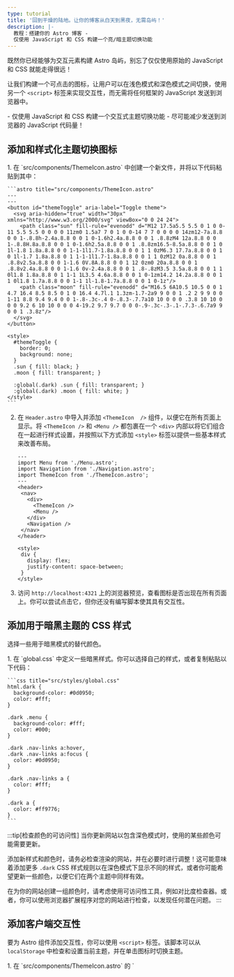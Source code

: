 ```yaml
---
type: tutorial
title: '回到干燥的陆地。让你的博客从白天到黑夜，无需岛屿！'
description: |-
  教程：搭建你的 Astro 博客 -
  仅使用 JavaScript 和 CSS 构建一个亮/暗主题切换功能
---
```


既然你已经能够为交互元素构建 Astro 岛屿，别忘了仅仅使用原始的 JavaScript 和 CSS 就能走得很远！

让我们构建一个可点击的图标，让用户可以在浅色模式和深色模式之间切换，使用另一个 `<script>` 标签来实现交互性，而无需将任何框架的 JavaScript 发送到浏览器中。

<PreCheck>
  - 仅使用 JavaScript 和 CSS 构建一个交互式主题切换功能
  - 尽可能减少发送到浏览器的 JavaScript 代码量！
</PreCheck>

## 添加和样式化主题切换图标

<Steps>
1. 在 `src/components/ThemeIcon.astro` 中创建一个新文件，并将以下代码粘贴到其中：

    ```astro title="src/components/ThemeIcon.astro"
    ---
    ---
    <button id="themeToggle" aria-label="Toggle theme">
      <svg aria-hidden="true" width="30px" xmlns="http://www.w3.org/2000/svg" viewBox="0 0 24 24">
        <path class="sun" fill-rule="evenodd" d="M12 17.5a5.5 5.5 0 1 0 0-11 5.5 5.5 0 0 0 0 11zm0 1.5a7 7 0 1 0 0-14 7 7 0 0 0 0 14zm12-7a.8.8 0 0 1-.8.8h-2.4a.8.8 0 0 1 0-1.6h2.4a.8.8 0 0 1 .8.8zM4 12a.8.8 0 0 1-.8.8H.8a.8.8 0 0 1 0-1.6h2.5a.8.8 0 0 1 .8.8zm16.5-8.5a.8.8 0 0 1 0 1l-1.8 1.8a.8.8 0 0 1-1-1l1.7-1.8a.8.8 0 0 1 1 0zM6.3 17.7a.8.8 0 0 1 0 1l-1.7 1.8a.8.8 0 1 1-1-1l1.7-1.8a.8.8 0 0 1 1 0zM12 0a.8.8 0 0 1 .8.8v2.5a.8.8 0 0 1-1.6 0V.8A.8.8 0 0 1 12 0zm0 20a.8.8 0 0 1 .8.8v2.4a.8.8 0 0 1-1.6 0v-2.4a.8.8 0 0 1 .8-.8zM3.5 3.5a.8.8 0 0 1 1 0l1.8 1.8a.8.8 0 1 1-1 1L3.5 4.6a.8.8 0 0 1 0-1zm14.2 14.2a.8.8 0 0 1 1 0l1.8 1.7a.8.8 0 0 1-1 1l-1.8-1.7a.8.8 0 0 1 0-1z"/>
        <path class="moon" fill-rule="evenodd" d="M16.5 6A10.5 10.5 0 0 1 4.7 16.4 8.5 8.5 0 1 0 16.4 4.7l.1 1.3zm-1.7-2a9 9 0 0 1 .2 2 9 9 0 0 1-11 8.8 9.4 9.4 0 0 1-.8-.3c-.4 0-.8.3-.7.7a10 10 0 0 0 .3.8 10 10 0 0 0 9.2 6 10 10 0 0 0 4-19.2 9.7 9.7 0 0 0-.9-.3c-.3-.1-.7.3-.6.7a9 9 0 0 1 .3.8z"/>
      </svg>
    </button>

    <style>
      #themeToggle {
        border: 0;
        background: none;
      }
      .sun { fill: black; }
      .moon { fill: transparent; }

      :global(.dark) .sun { fill: transparent; }
      :global(.dark) .moon { fill: white; }
    </style>
    ```

2. 在 `Header.astro` 中导入并添加 `<ThemeIcon  />` 组件，以便它在所有页面上显示。将 `<ThemeIcon />` 和 `<Menu />` 都包裹在一个 `<div>` 内部以将它们组合在一起进行样式设置，并按照以下方式添加 `<style>` 标签以提供一些基本样式来改善布局。

     ```astro title="src/components/Header.astro" ins={4,8-9,11,16-21}
    ---
    import Menu from './Menu.astro';
    import Navigation from './Navigation.astro';
    import ThemeIcon from './ThemeIcon.astro';
    ---
    <header>
      <nav>
        <div>
          <ThemeIcon />
          <Menu />
        </div>
        <Navigation />
      </nav>
    </header>
    
    <style>
      div {
        display: flex;
        justify-content: space-between;
      }
    </style>
    ```

3. 访问 `http://localhost:4321` 上的浏览器预览，查看图标是否出现在所有页面上。你可以尝试点击它，但你还没有编写脚本使其具有交互性。
</Steps>

## 添加用于暗黑主题的 CSS 样式

选择一些用于暗黑模式的替代颜色。

<Steps>
1. 在 `global.css` 中定义一些暗黑样式。你可以选择自己的样式，或者复制粘贴以下代码：

    ```css title="src/styles/global.css"
    html.dark {
      background-color: #0d0950;
      color: #fff;
    }

    .dark .menu {
      background-color: #fff;
      color: #000;
    }

    .dark .nav-links a:hover,
    .dark .nav-links a:focus {
      color: #0d0950;
    }

    .dark .nav-links a {
      color: #fff;
    }

    .dark a {
      color: #ff9776;
    }
    ```
</Steps>

:::tip[检查颜色的可访问性]
当你更新网站以包含深色模式时，使用的某些颜色可能需要更新。

添加新样式和颜色时，请务必检查渲染的网站，并在必要时进行调整！这可能意味着添加更多 `.dark` CSS 样式规则以在深色模式下显示不同的样式，或者你可能希望更新一些颜色，以便它们在两个主题中同样有效。

在为你的网站创建一组颜色时，请考虑使用可访问性工具，例如对比度检查器。或者，你可以使用浏览器扩展程序对您的网站进行检查，以发现任何潜在问题。
:::

## 添加客户端交互性

要为 Astro 组件添加交互性，你可以使用 `<script>` 标签。该脚本可以从 `localStorage` 中检查和设置当前主题，并在单击图标时切换主题。

<Steps>
1. 在 `src/components/ThemeIcon.astro` 的 `<style>` 标签后面添加以下 `<script>` 标签：

    ```astro title="src/components/ThemeIcon.astro" ins={9-38}
    <style>
      .sun { fill: black; }
      .moon { fill: transparent; }

      :global(.dark) .sun { fill: transparent; }
      :global(.dark) .moon { fill: white; }
    </style>

    <script is:inline>
      const theme = (() => {
        const localStorageTheme = localStorage?.getItem("theme") ?? '';
        if (['dark', 'light'].includes(localStorageTheme)) {
          return localStorageTheme;
        }
        if (window.matchMedia('(prefers-color-scheme: dark)').matches) {
          return 'dark';
        }
          return 'light';
      })();
          
      if (theme === 'light') {
        document.documentElement.classList.remove('dark');
      } else {
        document.documentElement.classList.add('dark');
      }

      window.localStorage.setItem('theme', theme);

      const handleToggleClick = () => {
        const element = document.documentElement;
        element.classList.toggle("dark");
        
        const isDark = element.classList.contains("dark");
        localStorage.setItem("theme", isDark ? "dark" : "light");
      }

      document.getElementById("themeToggle")?.addEventListener("click", handleToggleClick);
    </script>
    ```

2. 检查 `http://localhost:4321` 上的浏览器预览，并单击主题图标。验证是否可以在浅色和暗黑模式之间进行切换。
</Steps>

<Box icon="question-mark">

### 检验你的知识

选择下列每个陈述描述的是 Astro `<script>` 标签、UI 框架组件还是两者都是。

1. 它们允许你在网站上包含交互式 UI 元素。

    <MultipleChoice>
      <Option>
        Astro 的 `<script>` 标签
      </Option>
      <Option>
        UI 框架组件
      </Option>
      <Option isCorrect>
        两者皆是
      </Option>
    </MultipleChoice>

2. 除非你包含一个 client: 将它们的 JavaScript 发送到客户端并在浏览器中运行，否则它们会在你的网站上创建静态元素。

    <MultipleChoice>
      <Option>
        Astro 的 `<script>` 标签
      </Option>
      <Option isCorrect>
        UI 框架组件
      </Option>
      <Option>
        两者皆是
      </Option>
    </MultipleChoice>

3. 它们允许你在不需要使用该技术栈启动全新项目的情况下，「尝试」新的框架。

    <MultipleChoice>
      <Option>
        Astro 的 `<script>` 标签
      </Option>
      <Option isCorrect>
        UI 框架组件
      </Option>
      <Option>
        两者皆是
      </Option>
    </MultipleChoice>

4. 它们使你能够复用在其他框架中编写的代码，你通常可以将它们直接放入你的网站中。

    <MultipleChoice>
      <Option>
        Astro 的 `<script>` 标签
      </Option>
      <Option isCorrect>
        UI 框架组件
      </Option>
      <Option>
        两者皆是
      </Option>
    </MultipleChoice>

5. 它们能够让你在不需要了解或学习其他 JavaScript 框架的情况下，添加交互性。

    <MultipleChoice>
      <Option isCorrect>
        Astro 的 `<script>` 标签
      </Option>
      <Option>
        UI 框架组件
      </Option>
      <Option>
        两者皆是
      </Option>
    </MultipleChoice>
</Box>

<Box icon="check-list">

## 任务清单

<Checklist>
- [ ] 当我不想添加框架时，我可以使用 JavaScript 实现交互性。
</Checklist>
</Box>

### 相关资源

- [Astro 中的客户端 `<script>`](/zh-cn/guides/client-side-scripts/)

